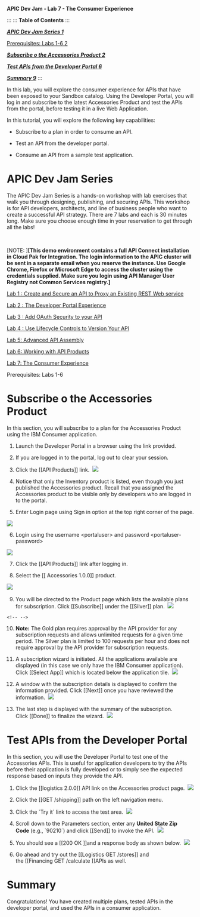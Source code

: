 **APIC Dev Jam - Lab 7 - The Consumer Experience**

::: 
::: 
**Table of Contents**
:::

***[APIC Dev Jam Series 1](#__RefHeading___Toc231_1575464894)***

[Prerequisites: Labs 1-6 2](#__RefHeading___Toc233_1575464894)

***[Subscribe o the Accessories Product
2](#__RefHeading___Toc235_1575464894)***

***[Test APIs from the Developer Portal
6](#__RefHeading___Toc237_1575464894)***

***[Summary 9](#__RefHeading___Toc239_1575464894)***
:::

In this lab, you will explore the consumer experience for APIs that have
been exposed to your Sandbox catalog. Using the Developer Portal, you
will log in and subscribe to the latest Accessories Product and test the
APIs from the portal, before testing it in a live Web Application.

In this tutorial, you will explore the following key capabilities:

-   Subscribe to a plan in order to consume an API.

-   Test an API from the developer portal.

-   Consume an API from a sample test application.

 APIC Dev Jam Series 
======================================================================================================================================================================================================================================================================================

The APIC Dev Jam Series is a hands-on workshop with lab exercises that
walk you through designing, publishing, and securing APIs. This workshop
is for API developers, architects, and line of business people who want
to create a successful API strategy. There are 7 labs and each is 30
minutes long. Make sure you choose enough time in your reservation to
get through all the labs! 

 

[NOTE: ]**[This demo environment contains a
full API Connect installation in Cloud Pak for Integration. The login
information to the APIC cluster will be sent in a separate email when
you reserve the instance. Use Google Chrome, Firefox or Microsoft Edge
to access the cluster using the credentials supplied. Make sure you
login using API Manager User Registry not Common Services
registry.]**

[Lab 1 : Create and Secure an API to Proxy an Existing REST Web
service](https://ibm.biz/TechConLabs/APICDevJam/Lab1)

[Lab 2 : The Developer Portal
Experience](https://ibm.biz/TechConLabs/APICDevJam/Lab2)

[Lab 3 : Add OAuth Security to your
API](https://ibm.biz/TechConLabs/APICDevJam/Lab3)

[Lab 4 : Use Lifecycle Controls to Version Your
API](https://ibm.biz/TechConLabs/APICDevJam/Lab4)

[Lab 5: Advanced API
Assembly](https://ibm.biz/TechConLabs/APICDevJam/Lab5)

[Lab 6: Working with API
Products](https://ibm.biz/TechConLabs/APICDevJam/Lab6)

[Lab 7: The Consumer
Experience](https://ibm.biz/TechConLabs/APICDevJam/Lab7)


Prerequisites: Labs 1-6

 Subscribe o the Accessories Product 
==========================================================================================

In this section, you will subscribe to a plan for the
Accessories Product using the IBM Consumer application.

1.  Launch the Developer Portal in a browser using the link provided.

2.  If you are logged in to the portal, log out to clear your session.

3.  Click the [[API
    Products]] link.  ![](images/tutorial_html_444fff2d8e0d46b7.png)

4.  Notice that only the Inventory product is listed, even though you
    just published the Accessories product. Recall that you assigned the
    Accessories product to be visible only by developers who are logged
    in to the portal.

5.  Enter Login page using Sign in option at the top right corner of the
    page.

![](images/tutorial_html_db604e248301f829.png)

6.  Login using the username \<portaluser\> and password
    \<portaluser-password\>

![](images/tutorial_html_492593c5f2350159.png)

7.  Click the [[API
    Products]] link
    after logging in.

8.  Select the [[ Accessories
    1.0.0]] product. 

![](images/tutorial_html_6efccbf2582a30c0.png)  

9.  You will be directed to the Product page which lists the available
    plans for subscription.
    Click [[Subscribe]] under
    the [[Silver]] plan.  ![](images/tutorial_html_fd5ece1fe8b66fa5.png)

```
<!-- -->
```
10. **Note:** The Gold plan requires approval by the API provider for
    any subscription requests and allows unlimited requests for a given
    time period. The Silver plan is limited to 100 requests per hour and
    does not require approval by the API provider for subscription
    requests.

11. A subscription wizard is initiated. All the applications available
    are displayed (in this case we only have the IBM Consumer
    application). Click [[Select
    App]] which
    is located below the application
    tile.  ![](images/tutorial_html_fe0fc338b5ae9fd3.png)

12. A window with the subscription details is displayed to confirm the
    information provided.
    Click [[Next]] once
    you have reviewed the
    information.  ![](images/tutorial_html_ea31c68f8a08a741.png)

13. The last step is displayed with the summary of the subscription.
    Click [[Done]] to
    finalize the
    wizard.  ![](images/tutorial_html_359b7068e5f3a808.png)

 Test APIs from the Developer Portal 
============================================================================================================================

In this section, you will use the Developer Portal to test one of the
Accessories APIs. This is useful for application developers to try the
APIs before their application is fully developed or to simply see the
expected response based on inputs they provide the API.

1.  Click the [[logistics
    2.0.0]] API
    link on the Accessories product
    page.  ![](images/tutorial_html_8ec6b1024d5a2f9a.png)

2.  Click the [[GET
    /shipping]] path
    on the left navigation menu. 

3.  Click the \`Try it\` link to access the test
    area.  ![](images/tutorial_html_6326764a039cba2b.png)

4.  Scroll down to the Parameters section, enter any **United State Zip
    Code** (e.g., \`90210\`) and
    click [[Send]] to
    invoke the API.  ![](images/tutorial_html_74d26a44eab03d67.png)

5.  You should see a [[200
    OK ]]and
    a response body as shown
    below.  ![](images/tutorial_html_f9b90c1492df91e8.png)

6.  Go ahead and try out the [[Logistics GET
    /stores]] and
    the [[Financing GET
    /calculate ]]APIs
    as well.

 Summary 
================================================================================================

Congratulations! You have created multiple plans, tested APIs in the
developer portal, and used the APIs in a consumer application. 
